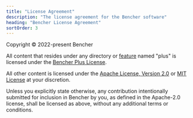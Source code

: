 ```yaml
---
title: "License Agreement"
description: "The license agreement for the Bencher software"
heading: "Bencher License Agreement"
sortOrder: 3
---
```


Copyright © 2022-present Bencher

All content that resides under any directory or [feature](https://doc.rust-lang.org/cargo/reference/features.html) named "plus" is licensed under the [Bencher Plus License](/legal/plus).

All other content is licensed under the [Apache License, Version 2.0](https://opensource.org/licenses/Apache-2.0) or [MIT License](https://opensource.org/licenses/MIT) at your discretion.

Unless you explicitly state otherwise, any contribution intentionally submitted for inclusion in Bencher by you, as defined in the Apache-2.0 license, shall be licensed as above, without any additional terms or conditions.
